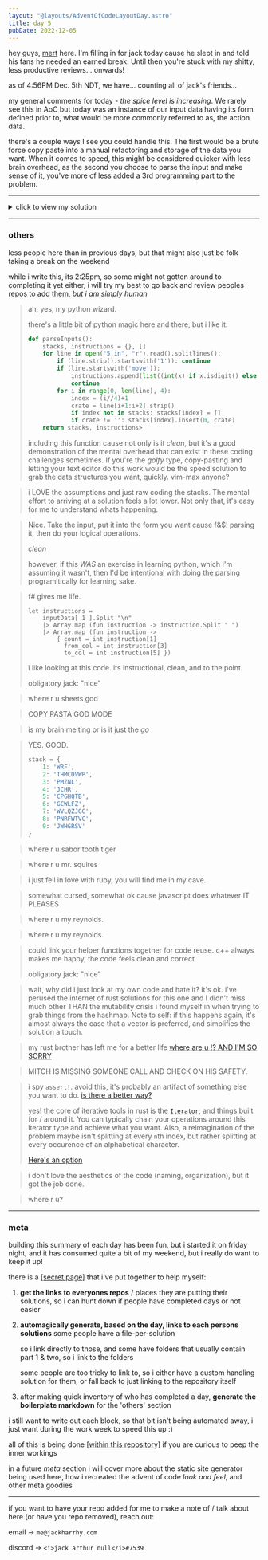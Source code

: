 ```yaml
---
layout: "@layouts/AdventOfCodeLayoutDay.astro"
title: day 5
pubDate: 2022-12-05
---
```



hey guys, [mert](https://github.com/lilmert) here. I'm filling in for jack today cause he slept in and told his fans he needed
an earned break. Until then you're stuck with my shitty, less productive reviews... onwards!

as of 4:56PM Dec. 5th NDT, we have... counting all of jack's friends... 

my general comments for today - _the spice level is increasing_. We rarely see this in AoC but
today was an instance of our input data having its form defined prior to, what would be more 
commonly referred to as, the action data. 

there's a couple ways I see you could handle this. The first would be a brute force copy paste
into a manual refactoring and storage of the data you want. When it comes to speed, this might
be considered quicker with less brain overhead, as the second you choose to parse the input and
make sense of it, you've more of less added a 3rd programming part to the problem.

---

<details>
<summary>click to view my solution</summary>

<br />

{/* put code here */}

<br />

</details>

---

### others

less people here than in previous days, but that might
also just be folk taking a break on the weekend

while i write this, its 2:25pm, so some might not gotten
around to completing it yet either, i will try my best
to go back and review peoples repos to add them, _but
i am simply human_

<Other person="mudkip" day="5" />

> ah, yes, my python wizard.
> 
> there's a little bit of python magic here and there,
> but i like it. 
> 
> ```python
> def parseInputs():
>     stacks, instructions = {}, []
>     for line in open("5.in", "r").read().splitlines():
>         if (line.strip().startswith('1')): continue
>         if (line.startswith('move')): 
>             instructions.append(list((int(x) if x.isdigit() else x for x in line.split(' ')))[1::2])
>             continue
>         for i in range(0, len(line), 4):
>             index = (i//4)+1
>             crate = line[i+1:i+2].strip()
>             if index not in stacks: stacks[index] = []
>             if crate != '': stacks[index].insert(0, crate)
>     return stacks, instructions>
> ```
>
> including this function cause not only is it _clean_, but it's a good demonstration of the mental overhead
> that can exist in these coding challenges sometimes. If you're the _golfy_ type,
> copy-pasting and letting your text editor do this work would be the speed solution
> to grab the data structures you want, quickly. vim-max anyone?

<Other person="brianna" day="5" />

> i LOVE the assumptions and just raw coding the stacks. The mental effort to
> arriving at a solution feels a lot lower. Not only that, it's easy for me
> to understand whats happening.

<Other person="kent" day="5" />

> Nice. Take the input, put it into the form you want cause f&$! parsing it,
> then do your logical operations. 
>
> _clean_
>
> however, if this _WAS_ an exercise in learning python, which I'm assuming it
> wasn't, then I'd be intentional with doing the parsing programitically for learning
> sake.

<Other person="riley" day="5" />

> f# gives me life.
> ```f#
> let instructions =
>     inputData[ 1 ].Split "\n"
>     |> Array.map (fun instruction -> instruction.Split " ")
>     |> Array.map (fun instruction ->
>         { count = int instruction[1]
>           from_col = int instruction[3]
>           to_col = int instruction[5] })
>```
> i like looking at this code. its instructional, clean, and to the point.
> 
> obligatory jack: "nice"

<Other person="hamzah" day="5" />

> where r u sheets god

<Other person="ethan" day="5" />

> COPY PASTA GOD MODE

<Other person="sven" day="5" />

> is my brain melting or is it just the _go_

<Other person="mathieu" day="5" />

> YES. GOOD.
>
> ```python
> stack = {
>     1: 'WRF',
>     2: 'THMCDVWP',
>     3: 'PMZNL',
>     4: 'JCHR',
>     5: 'CPGHQTB',
>     6: 'GCWLFZ',
>     7: 'WVLQZJGC',
>     8: 'PNRFWTVC',
>     9: 'JWHGRSV'
> }
> ```

<Other person="steve" day="5" />

> where r u sabor tooth tiger

<Other person="cameron" day="5" />

> where r u mr. squires

<Other person="ryan" day="5" />

> i just fell in love with ruby, you will find me in my cave.

<Other person="nathan" day="5" />

> somewhat cursed, somewhat ok cause javascript does whatever IT PLEASES

<Other person="andrewReynolds" day="5" />

> where r u my reynolds.

<Other person="david" day="5" />

> where r u my reynolds.

<Other person="ethanDenny" day="5" />

> could link your helper functions together for code reuse.
> c++ always makes me happy, the code feels clean and correct
> 
> obligatory jack: "nice"

<Other person="marty" day="5" />

> wait, why did i just look at my own code and hate it?
> it's ok. i've perused the internet of rust solutions for this
> one and I didn't miss much other THAN the mutability crisis i
> found myself in when trying to grab things from the hashmap.
> Note to self: if this happens again, it's almost always the case
> that a vector is preferred, and simplifies the solution a touch.

<Other person="eric" day="5" />

> my rust brother has left me for a better life
> [where are u !? AND I'M SO SORRY](https://www.youtube.com/watch?v=s1tAYmMjLdY)

<Other person="mitch" day="5" />

> MITCH IS MISSING SOMEONE CALL AND CHECK ON HIS SAFETY.

<Other person="brandon" day="5" />

> i spy `assert!`. avoid this, it's probably an artifact of something else you want to do.
> [is there a better way?](https://github.com/bjbemister19/AdventOfCode/blob/master/2022/day_5/src/stacks.rs#L6-L25)
> 
> yes! the core of iterative tools in rust is the [`Iterator`](), and things built for / around it.
> You can typically chain your operations around this iterator type and achieve what you want.
> Also, a reimagination of the problem maybe isn't splitting at every `n`th index, but rather
> splitting at every occurence of an alphabetical character. 
>
> [Here's an option](https://github.com/lilmert/aoc/blob/main/src/years/y22/d5.rs#L29-L39)

<Other person="mohammadArafatZaman" day="5" />

> i don't love the aesthetics of the code (naming, organization), but it got the job done.

<Other person="scott" day="5" />

> where r u?

---

### meta

building this summary of each day has been fun, but i started it on friday night,
and it has consumed quite a bit of my weekend, but i really do want to keep it up!

there is a [[secret page]](../jack-utils/) that i've put together to help myself:

1. **get the links to everyones repos** / places they are putting their solutions,
   so i can hunt down if people have completed days or not easier

2. **automagically generate, based on the day, links to each persons solutions**
   some people have a file-per-solution

   so i link directly to those, and some have folders that usually contain part 1 & two, so i link to the folders

   some people are too tricky to link to, so i either have a custom handling solution for them, or
   fall back to just linking to the repository itself

3. after making quick inventory of who has completed a day, **generate the boilerplate markdown**
   for the 'others' section

i still want to write out each block, so that bit isn't being automated away, i just want
during the work week to speed this up :)

all of this is being done [[within this repository]](https://github.com/jackharrhy/www.cs.mun.ca-jaharrhy)
if you are curious to peep the inner workings

in a future _meta_ section i will cover more about the static site generator being used here,
how i recreated the advent of code _look and feel_, and other meta goodies

---

if you want to have your repo added for me to make a note of / talk about here (or have you repo removed), reach out:

email -> `me@jackharrhy.com`

discord -> `<i>jack arthur null</i>#7539`
